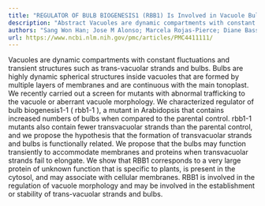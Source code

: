 ```yaml
---
title: "REGULATOR OF BULB BIOGENESIS1 (RBB1) Is Involved in Vacuole Bulb Formation in Arabidopsis"
description: "Abstract Vacuoles are dynamic compartments with constant fluctuations and transient structures such as trans-vacuolar strands and bulbs. Bulbs are highly dynamic spherical structures inside vacuoles t..."
authors: "Sang Won Han; Jose M Alonso; Marcela Rojas-Pierce; Diane Bassham"
url: https://www.ncbi.nlm.nih.gov/pmc/articles/PMC4411111/
---
```


Vacuoles are dynamic compartments with constant fluctuations and transient structures such as trans-vacuolar strands and bulbs. Bulbs are highly dynamic spherical structures inside vacuoles that are formed by multiple layers of membranes and are continuous with the main tonoplast. We recently carried out a screen for mutants with abnormal trafficking to the vacuole or aberrant vacuole morphology. We characterized regulator of bulb biogenesis1-1 ( rbb1-1 ), a mutant in Arabidopsis that contains increased numbers of bulbs when compared to the parental control. rbb1-1 mutants also contain fewer transvacuolar strands than the parental control, and we propose the hypothesis that the formation of transvacuolar strands and bulbs is functionally related. We propose that the bulbs may function transiently to accommodate membranes and proteins when transvacuolar strands fail to elongate. We show that RBB1 corresponds to a very large protein of unknown function that is specific to plants, is present in the cytosol, and may associate with cellular membranes. RBB1 is involved in the regulation of vacuole morphology and may be involved in the establishment or stability of trans-vacuolar strands and bulbs.
